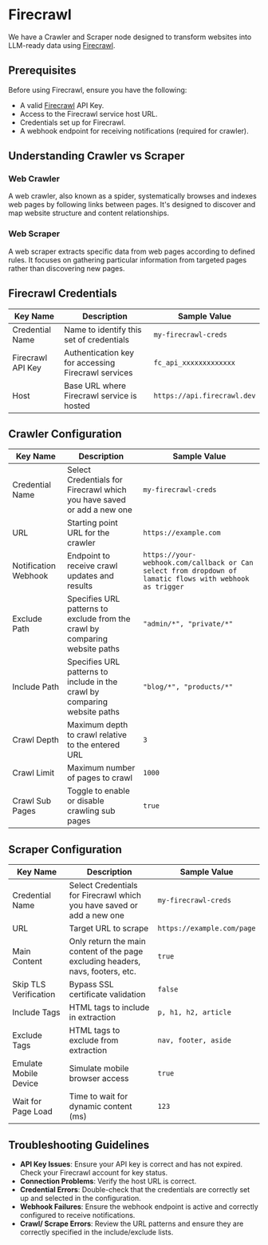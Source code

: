 # Firecrawl
We have a Crawler and Scraper node designed to transform websites into LLM-ready data using [Firecrawl](https://www.firecrawl.dev/).

## Prerequisites

Before using Firecrawl, ensure you have the following:

- A valid [Firecrawl](https://www.firecrawl.dev/) API Key.
- Access to the Firecrawl service host URL.
- Credentials set up for Firecrawl.
- A webhook endpoint for receiving notifications (required for crawler).

## Understanding Crawler vs Scraper

### Web Crawler

A web crawler, also known as a spider, systematically browses and indexes web pages by following links between pages. It's designed to discover and map website structure and content relationships.

### Web Scraper

A web scraper extracts specific data from web pages according to defined rules. It focuses on gathering particular information from targeted pages rather than discovering new pages.

## Firecrawl Credentials

| Key Name          | Description                                         | Sample Value                   |
| ----------------- | --------------------------------------------------- | ------------------------------ |
| Credential Name   | Name to identify this set of credentials            | `my-firecrawl-creds`           |
| Firecrawl API Key | Authentication key for accessing Firecrawl services | `fc_api_xxxxxxxxxxxxx`         |
| Host              | Base URL where Firecrawl service is hosted          | `https://api.firecrawl.dev` |

## Crawler Configuration

| Key Name             | Description                                                                 | Sample Value                                                                                             |
| -------------------- | --------------------------------------------------------------------------- | -------------------------------------------------------------------------------------------------------- |
| Credential Name      | Select Credentials for Firecrawl which you have saved or add a new one      | `my-firecrawl-creds`                                                                                     |
| URL                  | Starting point URL for the crawler                                          | `https://example.com`                                                                                    |
| Notification Webhook | Endpoint to receive crawl updates and results                               | `https://your-webhook.com/callback or Can select from dropdown of lamatic flows with webhook as trigger` |
| Exclude Path         | Specifies URL patterns to exclude from the crawl by comparing website paths | `"admin/*", "private/*"`                                                                                 |
| Include Path         | Specifies URL patterns to include in the crawl by comparing website paths   | `"blog/*", "products/*"`                                                                                 |
| Crawl Depth          | Maximum depth to crawl relative to the entered URL                          | `3`                                                                                                      |
| Crawl Limit          | Maximum number of pages to crawl                                            | `1000`                                                                                                   |
| Crawl Sub Pages      | Toggle to enable or disable crawling sub pages                              | `true`                                                                                                   |

## Scraper Configuration

| Key Name              | Description                                                                     | Sample Value               |
| --------------------- | ------------------------------------------------------------------------------- | -------------------------- |
| Credential Name       | Select Credentials for Firecrawl which you have saved or add a new one          | `my-firecrawl-creds`       |
| URL                   | Target URL to scrape                                                            | `https://example.com/page` |
| Main Content          | Only return the main content of the page excluding headers, navs, footers, etc. | `true`                     |
| Skip TLS Verification | Bypass SSL certificate validation                                               | `false`                    |
| Include Tags          | HTML tags to include in extraction                                              | `p, h1, h2, article`       |
| Exclude Tags          | HTML tags to exclude from extraction                                            | `nav, footer, aside`       |
| Emulate Mobile Device | Simulate mobile browser access                                                  | `true`                     |
| Wait for Page Load    | Time to wait for dynamic content (ms)                                           | `123`                      |

## Troubleshooting Guidelines

- **API Key Issues**: Ensure your API key is correct and has not expired. Check your Firecrawl account for key status.
- **Connection Problems**: Verify the host URL is correct.
- **Credential Errors**: Double-check that the credentials are correctly set up and selected in the configuration.
- **Webhook Failures**: Ensure the webhook endpoint is active and correctly configured to receive notifications.
- **Crawl/ Scrape Errors**: Review the URL patterns and ensure they are correctly specified in the include/exclude lists.
